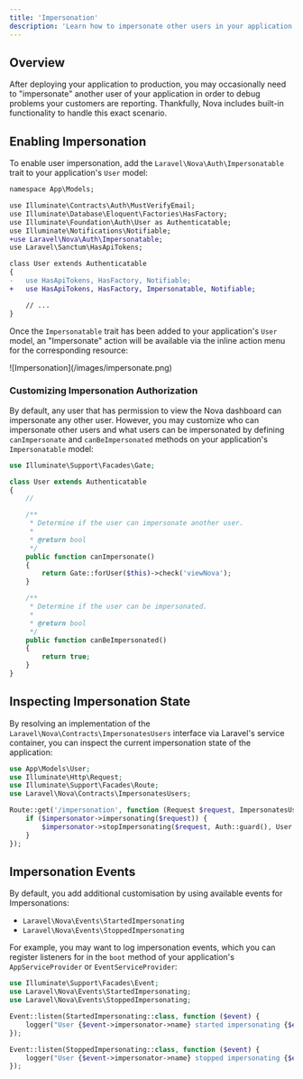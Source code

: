 ```yaml
---
title: 'Impersonation'
description: 'Learn how to impersonate other users in your application.'
---
```


## Overview

After deploying your application to production, you may occasionally need to "impersonate" another user of your application in order to debug problems your customers are reporting. Thankfully, Nova includes built-in functionality to handle this exact scenario.

## Enabling Impersonation

To enable user impersonation, add the `Laravel\Nova\Auth\Impersonatable` trait to your application's `User` model:

```diff User.php
namespace App\Models;

use Illuminate\Contracts\Auth\MustVerifyEmail;
use Illuminate\Database\Eloquent\Factories\HasFactory;
use Illuminate\Foundation\Auth\User as Authenticatable;
use Illuminate\Notifications\Notifiable;
+use Laravel\Nova\Auth\Impersonatable;
use Laravel\Sanctum\HasApiTokens;

class User extends Authenticatable
{
-   use HasApiTokens, HasFactory, Notifiable;
+   use HasApiTokens, HasFactory, Impersonatable, Notifiable;

    // ...
}
```

Once the `Impersonatable` trait has been added to your application's `User` model, an "Impersonate" action will be available via the inline action menu for the corresponding resource:

<Frame>
![Impersonation](/images/impersonate.png)
</Frame>

### Customizing Impersonation Authorization

By default, any user that has permission to view the Nova dashboard can impersonate any other user. However, you may customize who can impersonate other users and what users can be impersonated by defining `canImpersonate` and `canBeImpersonated` methods on your application's `Impersonatable` model:

```php Models/User.php
use Illuminate\Support\Facades\Gate;

class User extends Authenticatable
{
    //

    /**
     * Determine if the user can impersonate another user.
     *
     * @return bool
     */
    public function canImpersonate()
    {
        return Gate::forUser($this)->check('viewNova');
    }

    /**
     * Determine if the user can be impersonated.
     *
     * @return bool
     */
    public function canBeImpersonated()
    {
        return true;
    }
}
```

## Inspecting Impersonation State

By resolving an implementation of the `Laravel\Nova\Contracts\ImpersonatesUsers` interface via Laravel's service container, you can inspect the current impersonation state of the application:

```php routes/web.php
use App\Models\User;
use Illuminate\Http\Request;
use Illuminate\Support\Facades\Route;
use Laravel\Nova\Contracts\ImpersonatesUsers;

Route::get('/impersonation', function (Request $request, ImpersonatesUsers $impersonator) {
    if ($impersonator->impersonating($request)) {
        $impersonator->stopImpersonating($request, Auth::guard(), User::class);
    }
});
```

## Impersonation Events

By default, you add additional customisation by using available events for Impersonations:

- `Laravel\Nova\Events\StartedImpersonating`
- `Laravel\Nova\Events\StoppedImpersonating`

For example, you may want to log impersonation events, which you can register listeners for in the `boot` method of your application's `AppServiceProvider` or  `EventServiceProvider`:

```php Providers/EventServiceProvider.php
use Illuminate\Support\Facades\Event;
use Laravel\Nova\Events\StartedImpersonating;
use Laravel\Nova\Events\StoppedImpersonating;

Event::listen(StartedImpersonating::class, function ($event) {
    logger("User {$event->impersonator->name} started impersonating {$event->impersonated->name}");
});

Event::listen(StoppedImpersonating::class, function ($event) {
    logger("User {$event->impersonator->name} stopped impersonating {$event->impersonated->name}");
});
```
